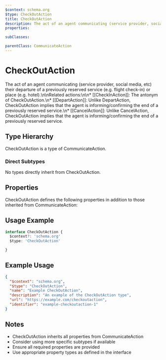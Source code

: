 ```yaml
---
$context: schema.org
$type: CheckOutAction
title: CheckOutAction
description: The act of an agent communicating (service provider, social media, etc) their departure of a previously reserved service (e.g. flight check-in) or place (e.g. hotel).\n\nRelated actions:\n\n* [[CheckInAction]]: The antonym of CheckOutAction.\n* [[DepartAction]]: Unlike DepartAction, CheckOutAction implies that the agent is informing/confirming the end of a previously reserved service.\n* [[CancelAction]]: Unlike CancelAction, CheckOutAction implies that the agent is informing/confirming the end of a previously reserved service.
properties:

subClasses:

parentClass: CommunicateAction
---
```


# CheckOutAction

The act of an agent communicating (service provider, social media, etc) their departure of a previously reserved service (e.g. flight check-in) or place (e.g. hotel).\n\nRelated actions:\n\n* [[CheckInAction]]: The antonym of CheckOutAction.\n* [[DepartAction]]: Unlike DepartAction, CheckOutAction implies that the agent is informing/confirming the end of a previously reserved service.\n* [[CancelAction]]: Unlike CancelAction, CheckOutAction implies that the agent is informing/confirming the end of a previously reserved service.

## Type Hierarchy

CheckOutAction is a type of CommunicateAction.

### Direct Subtypes

No types directly inherit from CheckOutAction.

## Properties

CheckOutAction defines the following properties in addition to those inherited from CommunicateAction:



## Usage Example

```typescript
interface CheckOutAction {
  $context?: 'schema.org'
  $type: 'CheckOutAction'

}
```

## Example Usage

```json
{
  "$context": "schema.org",
  "$type": "CheckOutAction",
  "name": "Example CheckOutAction",
  "description": "An example of the CheckOutAction type",
  "url": "https://example.com/checkoutaction",
  "identifier": "example-checkoutaction-1"
}
```

## Notes

- CheckOutAction inherits all properties from CommunicateAction
- Consider using more specific subtypes if available
- Ensure all required properties are provided
- Use appropriate property types as defined in the interface
